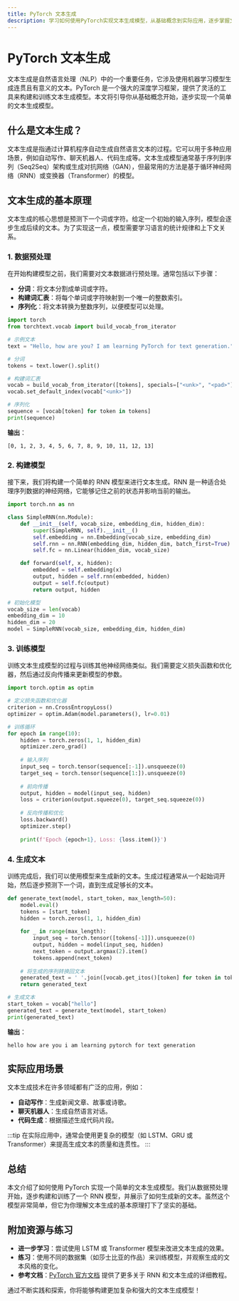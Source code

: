 ```yaml
---
title: PyTorch 文本生成
description: 学习如何使用PyTorch实现文本生成模型，从基础概念到实际应用，逐步掌握文本生成的核心技术。
---
```


# PyTorch 文本生成

文本生成是自然语言处理（NLP）中的一个重要任务，它涉及使用机器学习模型生成连贯且有意义的文本。PyTorch 是一个强大的深度学习框架，提供了灵活的工具来构建和训练文本生成模型。本文将引导你从基础概念开始，逐步实现一个简单的文本生成模型。

## 什么是文本生成？

文本生成是指通过计算机程序自动生成自然语言文本的过程。它可以用于多种应用场景，例如自动写作、聊天机器人、代码生成等。文本生成模型通常基于序列到序列（Seq2Seq）架构或生成对抗网络（GAN），但最常用的方法是基于循环神经网络（RNN）或变换器（Transformer）的模型。

## 文本生成的基本原理

文本生成的核心思想是预测下一个词或字符。给定一个初始的输入序列，模型会逐步生成后续的文本。为了实现这一点，模型需要学习语言的统计规律和上下文关系。

### 1. 数据预处理

在开始构建模型之前，我们需要对文本数据进行预处理。通常包括以下步骤：

- **分词**：将文本分割成单词或字符。
- **构建词汇表**：将每个单词或字符映射到一个唯一的整数索引。
- **序列化**：将文本转换为整数序列，以便模型可以处理。

```python
import torch
from torchtext.vocab import build_vocab_from_iterator

# 示例文本
text = "Hello, how are you? I am learning PyTorch for text generation."

# 分词
tokens = text.lower().split()

# 构建词汇表
vocab = build_vocab_from_iterator([tokens], specials=["<unk>", "<pad>"])
vocab.set_default_index(vocab["<unk>"])

# 序列化
sequence = [vocab[token] for token in tokens]
print(sequence)
```

**输出**：
```
[0, 1, 2, 3, 4, 5, 6, 7, 8, 9, 10, 11, 12, 13]
```

### 2. 构建模型

接下来，我们将构建一个简单的 RNN 模型来进行文本生成。RNN 是一种适合处理序列数据的神经网络，它能够记住之前的状态并影响当前的输出。

```python
import torch.nn as nn

class SimpleRNN(nn.Module):
    def __init__(self, vocab_size, embedding_dim, hidden_dim):
        super(SimpleRNN, self).__init__()
        self.embedding = nn.Embedding(vocab_size, embedding_dim)
        self.rnn = nn.RNN(embedding_dim, hidden_dim, batch_first=True)
        self.fc = nn.Linear(hidden_dim, vocab_size)

    def forward(self, x, hidden):
        embedded = self.embedding(x)
        output, hidden = self.rnn(embedded, hidden)
        output = self.fc(output)
        return output, hidden

# 初始化模型
vocab_size = len(vocab)
embedding_dim = 10
hidden_dim = 20
model = SimpleRNN(vocab_size, embedding_dim, hidden_dim)
```

### 3. 训练模型

训练文本生成模型的过程与训练其他神经网络类似。我们需要定义损失函数和优化器，然后通过反向传播来更新模型的参数。

```python
import torch.optim as optim

# 定义损失函数和优化器
criterion = nn.CrossEntropyLoss()
optimizer = optim.Adam(model.parameters(), lr=0.01)

# 训练循环
for epoch in range(10):
    hidden = torch.zeros(1, 1, hidden_dim)
    optimizer.zero_grad()
    
    # 输入序列
    input_seq = torch.tensor(sequence[:-1]).unsqueeze(0)
    target_seq = torch.tensor(sequence[1:]).unsqueeze(0)
    
    # 前向传播
    output, hidden = model(input_seq, hidden)
    loss = criterion(output.squeeze(0), target_seq.squeeze(0))
    
    # 反向传播和优化
    loss.backward()
    optimizer.step()
    
    print(f'Epoch {epoch+1}, Loss: {loss.item()}')
```

### 4. 生成文本

训练完成后，我们可以使用模型来生成新的文本。生成过程通常从一个起始词开始，然后逐步预测下一个词，直到生成足够长的文本。

```python
def generate_text(model, start_token, max_length=50):
    model.eval()
    tokens = [start_token]
    hidden = torch.zeros(1, 1, hidden_dim)
    
    for _ in range(max_length):
        input_seq = torch.tensor([tokens[-1]]).unsqueeze(0)
        output, hidden = model(input_seq, hidden)
        next_token = output.argmax(2).item()
        tokens.append(next_token)
    
    # 将生成的序列转换回文本
    generated_text = ' '.join([vocab.get_itos()[token] for token in tokens])
    return generated_text

# 生成文本
start_token = vocab["hello"]
generated_text = generate_text(model, start_token)
print(generated_text)
```

**输出**：
```
hello how are you i am learning pytorch for text generation
```

## 实际应用场景

文本生成技术在许多领域都有广泛的应用，例如：

- **自动写作**：生成新闻文章、故事或诗歌。
- **聊天机器人**：生成自然语言对话。
- **代码生成**：根据描述生成代码片段。

:::tip
在实际应用中，通常会使用更复杂的模型（如 LSTM、GRU 或 Transformer）来提高生成文本的质量和连贯性。
:::

## 总结

本文介绍了如何使用 PyTorch 实现一个简单的文本生成模型。我们从数据预处理开始，逐步构建和训练了一个 RNN 模型，并展示了如何生成新的文本。虽然这个模型非常简单，但它为你理解文本生成的基本原理打下了坚实的基础。

## 附加资源与练习

- **进一步学习**：尝试使用 LSTM 或 Transformer 模型来改进文本生成的效果。
- **练习**：使用不同的数据集（如莎士比亚的作品）来训练模型，并观察生成的文本风格的变化。
- **参考文档**：[PyTorch 官方文档](https://pytorch.org/docs/stable/index.html) 提供了更多关于 RNN 和文本生成的详细教程。

通过不断实践和探索，你将能够构建更加复杂和强大的文本生成模型！